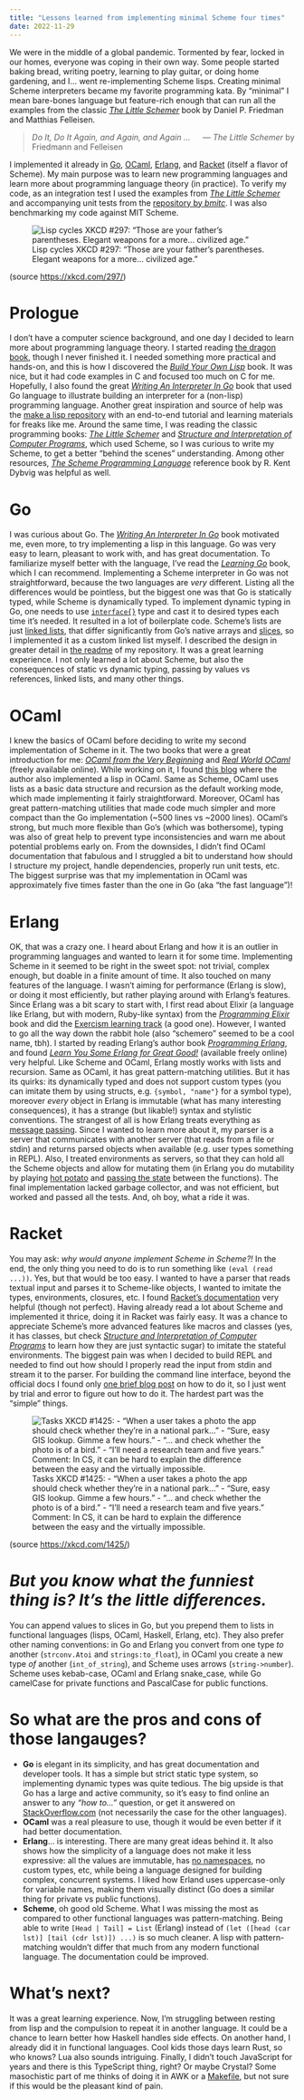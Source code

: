 ```yaml
---
title: "Lessons learned from implementing minimal Scheme four times"
date: 2022-11-29
---
```


We were in the middle of a global pandemic. Tormented by fear, locked in our homes, everyone was coping in their own way.
Some people started baking bread, writing poetry, learning to play guitar, or doing home gardening, and I...
went re-implementing Scheme lisps. Creating minimal Scheme interpreters became my favorite programming kata.
By "minimal" I mean bare-bones language but feature-rich enough that can run all the examples from the classic
*[The Little Schemer]* book by Daniel P. Friedman and Matthias Felleisen.

> *Do It, Do It Again, and Again, and Again ...*
> &emsp; — *The Little Schemer* by Friedmann and Felleisen

I implemented it already in [Go], [OCaml], [Erlang], and [Racket] (itself a flavor of Scheme).
My main purpose was to learn new programming languages and learn more about programming language theory (in practice).
To verify my code, as an integration test I used the examples from *[The Little Schemer]* and accompanying unit tests
from the [repository by *bmitc*]. I was also benchmarking my code against MIT Scheme.

![Lisp cycles XKCD #297: "Those are your father's parentheses. Elegant weapons for a more... civilized age."](https://imgs.xkcd.com/comics/lisp_cycles.png)

(source <https://xkcd.com/297/>)

# Prologue

I don't have a computer science background, and one day I decided to learn more about programming language
theory. I started reading [the dragon book], though I never finished it. I needed something more practical and hands-on,
and this is how I discovered the *[Build Your Own Lisp]* book. It was nice, but it had code examples in C and focused
too much on C for me. Hopefully, I also found the great *[Writing An Interpreter In Go]* book that used Go language to
illustrate building an interpreter for a (non-lisp) programming language. Another great inspiration and source of help
was the [make a lisp repository] with an end-to-end tutorial and learning materials for freaks like me.
Around the same time, I was reading the classic programming books: *[The Little Schemer]* and
*[Structure and Interpretation of Computer Programs]*, which used Scheme, so I was curious to write
my Scheme, to get a better "behind the scenes" understanding. Among other resources,
*[The Scheme Programming Language]* reference book by R. Kent Dybvig was helpful as well.

# Go

I was curious about Go. The *[Writing An Interpreter In Go]* book motivated me, even more, to try implementing a lisp
in this language. Go was very easy to learn, pleasant to work with, and has great documentation. To familiarize myself
better with the language, I've read the *[Learning Go]* book, which I can recommend. Implementing a Scheme interpreter
in Go was not straightforward, because the two languages are *very* different. Listing all the differences would be
pointless, but the biggest one was that Go is statically typed, while Scheme is dynamically typed. To implement dynamic
typing in Go, one needs to use [`interface{}`] type and cast it to desired types each time it's needed. It resulted
in a lot of boilerplate code. Scheme's lists are just [linked lists], that differ significantly from Go's native arrays
and [slices], so I implemented it as a custom linked list myself. I described the design in greater detail in [the readme][Go]
of my repository. It was a great learning experience. I not only learned a lot about Scheme, but also the consequences
of static vs dynamic typing, passing by values vs references, linked lists, and many other things.

# OCaml

I knew the basics of OCaml before deciding to write my second implementation of Scheme in it. The two books that were
a great introduction for me: *[OCaml from the Very Beginning]* and *[Real World OCaml]* (freely available online).
While working on it, I found [this blog] where the author also implemented a lisp in OCaml.
Same as Scheme, OCaml uses lists as a basic data structure and recursion as the default working mode, which made
implementing it fairly straightforward. Moreover, OCaml has great pattern-matching utilities that made code much simpler
and more compact than the Go implementation (~500 lines vs ~2000 lines). OCaml's strong, but much more flexible than
Go's (which was bothersome), typing was also of great help to prevent type inconsistencies and warn me about potential
problems early on. From the downsides, I didn't find OCaml documentation that fabulous and I struggled a bit to
understand how should I structure my project, handle dependencies, properly run unit tests, etc. The biggest surprise
was that my implementation in OCaml was approximately five times faster than the one in Go (aka "the fast language")!

# Erlang

OK, that was a crazy one. I heard about Erlang and how it is an outlier in programming languages and wanted to learn
it for some time. Implementing Scheme in it seemed to be right in the sweet spot: not trivial, complex enough, but
doable in a finite amount of time. It also touched on many features of the language. I wasn't aiming for
performance (Erlang is slow), or doing it most efficiently, but rather playing around with Erlang's features.
Since Erlang was a bit scary to start with, I first read about Elixir (a language like Erlang, but with modern, Ruby-like
syntax) from the *[Programming Elixir]* book and did the [Exercism learning track] (a good one). However, I wanted to
go all the way down the rabbit hole (also "schemero" seemed to be a cool name, tbh). I started by reading Erlang's
author book *[Programming Erlang]*, and found *[Learn You Some Erlang for Great Good!]* (available freely online)
very helpful. Like Scheme and OCaml, Erlang mostly works with lists and recursion. Same as OCaml, it has great
pattern-matching utilities. But it has its quirks: its dynamically typed and does not support custom types
(you can imitate them by using structs, e.g. `{symbol, "name"}` for a symbol type), moreover *every* object in Erlang
is immutable (what has many interesting consequences), it has a strange (but likable!) syntax and stylistic conventions.
The strangest of all is how Erlang treats everything as [message passing]. Since I wanted to learn more about it, my
parser is a server that communicates with another server (that reads from a file or stdin) and returns parsed objects
when available (e.g. user types something in REPL). Also, I treated environments as servers, so that they can hold
all the Scheme objects and allow for mutating them (in Erlang you do mutability by playing [hot potato] and [passing the
state] between the functions). The final implementation lacked garbage collector, and was not efficient, but worked
and passed all the tests. And, oh boy, what a ride it was.

# Racket

You may ask: *why would anyone implement Scheme in Scheme?!* In the end, the only thing you need to do is to run
something like `(eval (read ...))`. Yes, but that would be too easy. I wanted to have a parser that reads textual input
and parses it to Scheme-like objects, I wanted to imitate the types, environments, closures, etc. I found [Racket's
documentation] very helpful (though not perfect). Having already read a lot about Scheme and implemented it thrice,
doing it in Racket was fairly easy. It was a chance to appreciate Scheme's more advanced features like macros and
classes (yes, it has classes, but check *[Structure and Interpretation of Computer Programs]*
to learn how they are just syntactic sugar) to imitate the stateful environments. The biggest pain was when I decided
to build REPL and needed to find out how should I properly read the input from stdin and stream it to the parser.
For building the command line interface, beyond the official docs I found only [one brief blog post] on how to do it,
so I just went by trial and error to figure out how to do it. The hardest part was the "simple" things.

![Tasks XKCD #1425: - "When a user takes a photo the app should check whether they're in a national park..." - "Sure, easy GIS lookup. Gimme a few hours." - "... and check whether the photo is of a bird." - "I'll need a research team and five years." Comment: In CS, it can be hard to explain the difference between the easy and the virtually impossible.](https://imgs.xkcd.com/comics/tasks.png)

(source <https://xkcd.com/1425/>)

# *But you know what the funniest thing is? It's the little differences.*

You can append values to slices in Go, but you prepend them to lists
in functional languages (lisps, OCaml, Haskell, Erlang, etc). They also prefer other naming conventions: in Go and Erlang
you convert from one type *to* another (`strconv.Atoi` and `strings:to_float`), in OCaml you create a new type *of*
another (`int_of_string`), and Scheme uses arrows (`string->number`). Scheme uses kebab-case, OCaml and Erlang snake_case,
while Go camelCase for private functions and PascalCase for public functions.

# So what are the pros and cons of those langauges?

* **Go** is elegant in its simplicity, and has great documentation and developer tools. It has a simple but strict static
   type system, so implementing dynamic types was quite tedious. The big upside is that Go has a large and active
   community, so it's easy to find online an answer to any *"how to..."* question, or get it answered on
   [StackOverflow.com](http://www.stackoverflow.com) (not necessarily the case for the other languages).
* **OCaml** was a real pleasure to use, though it would be even better if it had better documentation.
* **Erlang**... is interesting. There are many great ideas behind it. It also shows how the simplicity of a language does
   not make it less expressive: all the values are immutable, has [no namespaces], no custom types, etc, while being
   a language designed for building complex, concurrent systems. I liked how Erland uses uppercase-only for variable
   names, making them visually distinct (Go does a similar thing for private vs public functions).
* **Scheme**, oh good old Scheme. What I was missing the most as compared to other functional languages was pattern-matching.
   Being able to write `[Head | Tail] = List` (Erlang) instead of `(let ([head (car lst)] [tail (cdr lst)]) ...)` is
   so much cleaner. A lisp with pattern-matching wouldn't differ that much from any modern functional language. The
   documentation could be improved.

# What's next?

It was a great learning experience. Now, I'm struggling between resting from lisp and the compulsion to repeat it in
another language. It could be a chance to learn better how Haskell handles side effects. On another hand, I already did
it in functional languages. Cool kids those days learn Rust, so who knows? Lua also sounds intriguing.
Finally, I didn't touch JavaScript for years and there is this TypeScript thing, right? Or maybe Crystal?
Some masochistic part of me thinks of doing it in AWK or a [Makefile], but not sure if this would be the pleasant kind
of pain.

 [The Little Schemer]: https://www.goodreads.com/book/show/548914.The_Little_Schemer
 [Go]: https://github.com/twolodzko/gosch
 [OCaml]: https://github.com/twolodzko/loco
 [Erlang]: https://github.com/twolodzko/schemero
 [Racket]: https://github.com/twolodzko/schsch
 [repository by *bmitc*]: https://github.com/bmitc/the-little-schemer
 [the dragon book]: https://www.goodreads.com/book/show/703102.Compilers
 [Build Your Own Lisp]: https://www.goodreads.com/book/show/21857827-build-your-own-lisp
 [Writing An Interpreter In Go]: https://www.goodreads.com/book/show/32681092-writing-an-interpreter-in-go
 [Structure and Interpretation of Computer Programs]: https://www.goodreads.com/book/show/43713.Structure_and_Interpretation_of_Computer_Programs
 [The Scheme Programming Language]: https://www.scheme.com/tspl4/
 [Learning Go]: https://www.goodreads.com/book/show/55841848-learning-go
 [`interface{}`]: https://golangdocs.com/interfaces-in-golang
 [linked lists]: https://en.wikipedia.org/wiki/Linked_list
 [slices]: https://go.dev/blog/slices-intro
 [Real World OCaml]: https://dev.realworldocaml.org/
 [OCaml from the Very Beginning]: https://www.goodreads.com/book/show/18212242-ocaml-from-the-very-beginning
 [this blog]: https://bernsteinbear.com/blog/lisp/00_fundamentals/
 [Programming Elixir]: https://www.goodreads.com/book/show/17971957-programming-elixir
 [Exercism learning track]: https://exercism.org/tracks/elixir
 [Programming Erlang]: https://www.goodreads.com/book/show/808814.Programming_Erlang
 [Learn You Some Erlang for Great Good!]: https://learnyousomeerlang.com/contents
 [message passing]: https://www.erlang.org/blog/message-passing/
 [hot potato]: https://en.wikipedia.org/wiki/Hot_potato
 [passing the state]: https://learnyousomeerlang.com/more-on-multiprocessing#state-your-state
 [make a lisp repository]: https://github.com/kanaka/mal
 [Racket's documentation]: https://docs.racket-lang.org/index.html
 [no namespaces]: https://stackoverflow.com/questions/4476108/namespaces-and-records-in-erlang
 [one brief blog post]: https://jackwarren.info/posts/guides/racket/racket-command-line/
 [Makefile]: https://twolodzko.github.io/posts/makefile-programming
